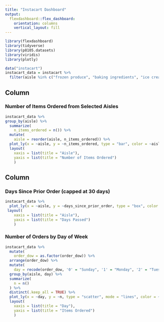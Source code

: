 ```yaml
---
title: "Instacart Dashboard"
output: 
  flexdashboard::flex_dashboard:
    orientation: columns
    vertical_layout: fill
---
```


```r
library(flexdashboard)
library(tidyverse)
library(p8105.datasets)
library(viridis)
library(plotly)
```

```r
data("instacart")
instacart_data = instacart %>% 
  filter(aisle %in% c("frozen produce", "baking ingredients", "ice cream ice"))
```

Column {data-width=450}
-----------------------------------------------------------------------

### Number of Items Ordered from Selected Aisles

```r
instacart_data %>%
group_by(aisle) %>% 
  summarize(
    n_items_ordered = n()) %>% 
  mutate(
    aisle = reorder(aisle, n_items_ordered)) %>%  
  plot_ly(x = ~aisle, y = ~n_items_ordered, type = "bar", color = ~aisle) %>% 
  layout(
    xaxis = list(title = "Aisle"),
    yaxis = list(title = "Number of Items Ordered")
    )
```

Column {data-width=350}
-----------------------------------------------------------------------

### Days Since Prior Order (capped at 30 days)

```r
instacart_data %>% 
  plot_ly(x = ~aisle, y = ~days_since_prior_order, type = "box", color = ~aisle) %>% 
 layout(
    xaxis = list(title = "Aisle"),
    yaxis = list(title = "Days Passed")
    )
```

### Number of Orders by Day of Week

```r
instacart_data %>%
  mutate(
    order_dow = as.factor(order_dow)) %>% 
  arrange(order_dow) %>% 
  mutate(
    day = recode(order_dow, '0' = "Sunday", '1' = "Monday", '2' = "Tuesday", '3' = "Wednesday", '4' = "Thursday", '5' = "Friday", '6' = "Saturday")) %>% 
  group_by(aisle, day) %>% 
  summarize(
    n = n()
  ) %>% 
  distinct(.keep_all = TRUE) %>% 
  plot_ly(x = ~day, y = ~n, type = "scatter", mode = "lines", color = ~aisle) %>% 
  layout(
    xaxis = list(title = "Day"),
    yaxis = list(title = "Items Ordered")
    )
```